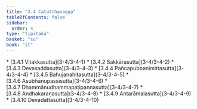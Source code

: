 ```yaml
---
title: "3.4 Catutthavagga"
tableOfContents: false
sidebar:
  order: 4
type: "tipitaka"
basket: "su"
book: "it"
---
```



<DynamicBreadcrumb />



<TableOfContents book="it" section="3.4">
* [3.4.1 Vitakkasutta](3-4/3-4-1)
* [3.4.2 Sakkārasutta](3-4/3-4-2)
* [3.4.3 Devasaddasutta](3-4/3-4-3)
* [3.4.4 Pañcapubbanimittasutta](3-4/3-4-4)
* [3.4.5 Bahujanahitasutta](3-4/3-4-5)
* [3.4.6 Asubhānupassīsutta](3-4/3-4-6)
* [3.4.7 Dhammānudhammapaṭipannasutta](3-4/3-4-7)
* [3.4.8 Andhakaraṇasutta](3-4/3-4-8)
* [3.4.9 Antarāmalasutta](3-4/3-4-9)
* [3.4.10 Devadattasutta](3-4/3-4-10)
</TableOfContents>
